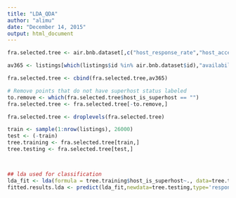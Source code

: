 ```yaml
---
title: "LDA_QDA"
author: "alimu"
date: "December 14, 2015"
output: html_document
---
```

```r

fra.selected.tree <- air.bnb.dataset[,c("host_response_rate","host_acceptance_rate","host_is_superhost","host_identity_verified","accommodates","bathrooms","bedrooms","beds","number_of_reviews","review_scores_rating","review_scores_cleanliness","review_scores_accuracy","review_scores_value","instant_bookable","reviews_per_month","distance_in_meters")]

av365 <- listings[which(listings$id %in% air.bnb.dataset$id),"availability_365"]

fra.selected.tree <- cbind(fra.selected.tree,av365)

# Remove points that do not have superhost status labeled
to.remove <- which(fra.selected.tree$host_is_superhost == "")
fra.selected.tree <- fra.selected.tree[-to.remove,]

fra.selected.tree <- droplevels(fra.selected.tree)

train <- sample(1:nrow(listings), 26000) 
test <- (-train)
tree.training <- fra.selected.tree[train,]
tree.testing <- fra.selected.tree[test,]



## lda used for classification
lda_fit <- lda(formula = tree.training$host_is_superhost~., data=tree.training, na.action="na.omit")
fitted.results.lda <- predict(lda_fit,newdata=tree.testing,type='response')
```
